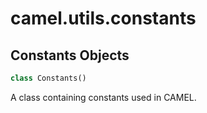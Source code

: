 <a id="camel.utils.constants"></a>

# camel.utils.constants

<a id="camel.utils.constants.Constants"></a>

## Constants Objects

```python
class Constants()
```

A class containing constants used in CAMEL.

